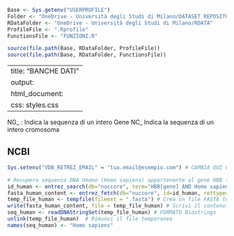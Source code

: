 ```r

Base <- Sys.getenv("USERPROFILE")
Folder <- "OneDrive - Università degli Studi di Milano/DATASET REPOSITORY"
RDataFolder <- "OneDrive - Università degli Studi di Milano/RDATA"
ProfileFile <- ".Rprofile"
FunctionsFile <- "FUNZIONI.R"

source(file.path(Base, RDataFolder, ProfileFile))
source(file.path(Base, RDataFolder, FunctionsFile))
```

---
title: "BANCHE DATI"
output:
  html_document:
    css: styles.css
---


NG_ : Indica la sequenza di un intero Gene
NC_ Indica la sequenza di un intero cromosoma



## NCBI

```r

Sys.setenv("VDB_RETREZ_EMAIL" = "tua.email@esempio.com") # CAMBIA QUI CON LA TUA EMAIL

# Recupero sequenza DNA Umano (Homo sapiens) appartenente al gene HBB (beta-emoglobina), presente nel database RefSeq
id_human <- entrez_search(db="nuccore", term="HBB[gene] AND Homo sapiens[Organism] AND RefSeq[filter]", retmax=1)$ids[1]
fasta_human_content <- entrez_fetch(db="nuccore", id=id_human, rettype="fasta", retmode="text") # FORMATO Biostrings
temp_file_human <- tempfile(fileext = ".fasta") # Crea un file FASTA temporaneo
write(fasta_human_content, file = temp_file_human) # Scrivi il contenuto FASTA su un file temporaneo per leggerlo correttamente come stringa
seq_human <- readDNAStringSet(temp_file_human) # FORMATO Biostrings
unlink(temp_file_human)  # Rimuovi il file temporaneo
names(seq_human) <- "Homo sapiens"

```


